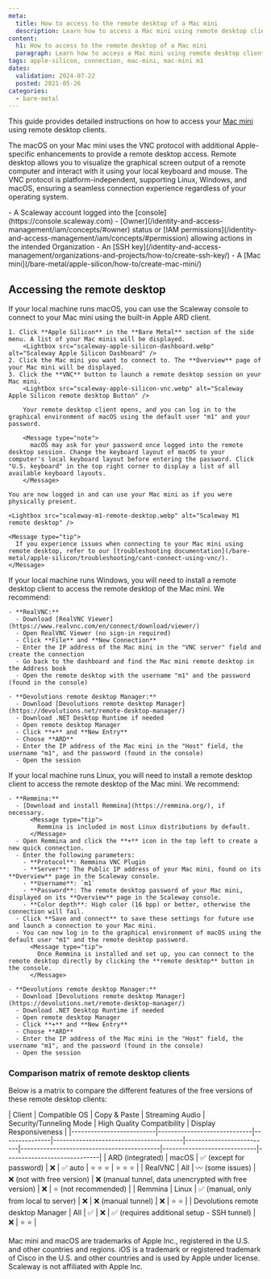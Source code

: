```yaml
---
meta:
  title: How to access to the remote desktop of a Mac mini
  description: Learn how to access a Mac mini using remote desktop clients on macOS, Windows, and Linux.
content:
  h1: How to access to the remote desktop of a Mac mini
  paragraph: Learn how to access a Mac mini using remote desktop clients on macOS, Windows, and Linux.
tags: apple-silicon, connection, mac-mini, mac-mini m1
dates:
  validation: 2024-07-22
  posted: 2021-05-26
categories:
  - bare-metal
---
```


This guide provides detailed instructions on how to access your [Mac mini](/bare-metal/apple-silicon/concepts/#mac-mini) using remote desktop clients.

The macOS on your Mac mini uses the VNC protocol with additional Apple-specific enhancements to provide a remote desktop access.
Remote desktop allows you to visualize the graphical screen output of a remote computer and interact with it using your local keyboard and mouse.
The VNC protocol is platform-independent, supporting Linux, Windows, and macOS, ensuring a seamless connection experience regardless of your operating system.

<Macro id="requirements" />
- A Scaleway account logged into the [console](https://console.scaleway.com)
- [Owner](/identity-and-access-management/iam/concepts/#owner) status or [IAM permissions](/identity-and-access-management/iam/concepts/#permission) allowing actions in the intended Organization
- An [SSH key](/identity-and-access-management/organizations-and-projects/how-to/create-ssh-key/)
- A [Mac mini](/bare-metal/apple-silicon/how-to/create-mac-mini/)

## Accessing the remote desktop
<Tabs id="os">
  <TabsTab label="macOS">
    If your local machine runs macOS, you can use the Scaleway console to connect to your Mac mini using the built-in Apple ARD client.

    1. Click **Apple Silicon** in the **Bare Metal** section of the side menu. A list of your Mac minis will be displayed.
        <Lightbox src="scaleway-apple-silicon-dashboard.webp" alt="Scaleway Apple Silicon Dashboard" />
    2. Click the Mac mini you want to connect to. The **Overview** page of your Mac mini will be displayed.
    3. Click the **VNC** button to launch a remote desktop session on your Mac mini.
        <Lightbox src="scaleway-apple-silicon-vnc.webp" alt="Scaleway Apple Silicon remote desktop Button" />

        Your remote desktop client opens, and you can log in to the graphical environment of macOS using the default user "m1" and your password.

        <Message type="note">
          macOS may ask for your password once logged into the remote desktop session. Change the keyboard layout of macOS to your computer's local keyboard layout before entering the password. Click "U.S. keyboard" in the top right corner to display a list of all available keyboard layouts.
        </Message>

    You are now logged in and can use your Mac mini as if you were physically present.

    <Lightbox src="scaleway-m1-remote-desktop.webp" alt="Scaleway M1 remote desktop" />

    <Message type="tip">
      If you experience issues when connecting to your Mac mini using remote desktop, refer to our [troubleshooting documentation](/bare-metal/apple-silicon/troubleshooting/cant-connect-using-vnc/).
    </Message>
  </TabsTab>
  <TabsTab label="Windows">
    If your local machine runs Windows, you will need to install a remote desktop client to access the remote desktop of the Mac mini. We recommend:

    - **RealVNC:**
      - Download [RealVNC Viewer](https://www.realvnc.com/en/connect/download/viewer/)
      - Open RealVNC Viewer (no sign-in required)
      - Click **File** and **New Connection**
      - Enter the IP address of the Mac mini in the "VNC server" field and create the connection
      - Go back to the dashboard and find the Mac mini remote desktop in the Address book
      - Open the remote desktop with the username "m1" and the password (found in the console)

    - **Devolutions remote desktop Manager:**
      - Download [Devolutions remote desktop Manager](https://devolutions.net/remote-desktop-manager/)
      - Download .NET Desktop Runtime if needed
      - Open remote desktop Manager
      - Click **+** and **New Entry**
      - Choose **ARD**
      - Enter the IP address of the Mac mini in the "Host" field, the username "m1", and the password (found in the console)
      - Open the session
  </TabsTab>
  <TabsTab label="Linux">
    If your local machine runs Linux, you will need to install a remote desktop client to access the remote desktop of the Mac mini. We recommend:

    - **Remmina:**
      - [Download and install Remmina](https://remmina.org/), if necessary.
          <Message type="tip">
            Remmina is included in most Linux distributions by default.
          </Message>
      - Open Remmina and click the **+** icon in the top left to create a new quick connection.
      - Enter the following parameters:
        - **Protocol**: Remmina VNC Plugin
        - **Server**: The Public IP address of your Mac mini, found on its **Overview** page in the Scaleway console.
        - **Username**: `m1`
        - **Password**: The remote desktop password of your Mac mini, displayed on its **Overview** page in the Scaleway console.
        - **Color depth**: High color (16 bpp) or better, otherwise the connection will fail.
      - Click **Save and connect** to save these settings for future use and launch a connection to your Mac mini.
      - You can now log in to the graphical environment of macOS using the default user "m1" and the remote desktop password.
          <Message type="tip">
            Once Remmina is installed and set up, you can connect to the remote desktop directly by clicking the **remote desktop** button in the console.
          </Message>

    - **Devolutions remote desktop Manager:**
      - Download [Devolutions remote desktop Manager](https://devolutions.net/remote-desktop-manager/)
      - Download .NET Desktop Runtime if needed
      - Open remote desktop Manager
      - Click **+** and **New Entry**
      - Choose **ARD**
      - Enter the IP address of the Mac mini in the "Host" field, the username "m1", and the password (found in the console)
      - Open the session
  </TabsTab>
</Tabs>

### Comparison matrix of remote desktop clients

Below is a matrix to compare the different features of the free versions of these remote desktop clients:

| Client                 | Compatible OS | Copy & Paste                           | Streaming Audio          | Security/Tunneling Mode                   | High Quality Compatibility | Display Responsiveness     |
|--------------------------|-----------------------------|---------------|----------------------------------------|--------------------------|-------------------------------------------|-----------------------------|-----------------------------|
| ARD (integrated)         | macOS         | ✅ (except for password)            | ❌                    | ✅ auto                          | ⭐ ⭐ ⭐              | ⭐ ⭐ ⭐              |
| RealVNC                  | All           | 〰️ (some issues)                | ❌ (not with free version) | ❌ (manual tunnel, data unencrypted with free version) | ❌                        | ⭐ (not recommended)                |
| Remmina                  | Linux         | ✅ (manual, only from local to server) | ❌                    | ❌ (manual tunnel)                    | ❌                        | ⭐ ⭐                   |
| Devolutions remote desktop Manager | All           | ✅                            | ❌                    | ✅ (requires additional setup - SSH tunnel)    | ❌                        | ⭐ ⭐                   |

<Message type="note">
  Mac mini and macOS are trademarks of Apple Inc., registered in the U.S. and other countries and regions. iOS is a trademark or registered trademark of Cisco in the U.S. and other countries and is used by Apple under license. Scaleway is not affiliated with Apple Inc.
</Message>